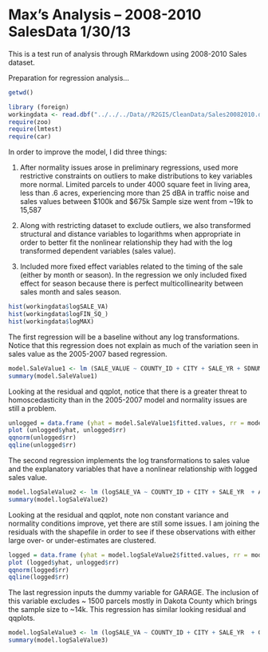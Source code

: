 Max's Analysis -- 2008-2010 SalesData 1/30/13
========================================================

This is a test run of analysis through RMarkdown using 2008-2010 Sales dataset.

Preparation for regression analysis...
```r
getwd()

library (foreign)
workingdata <- read.dbf("../../../Data//R2GIS/CleanData/Sales20082010.dbf")
require(zoo)
require(lmtest)
require(car)

```

In order to improve the model, I did three things:

(1) After normality issues arose in preliminary regressions, used more restrictive constraints on outliers to make distributions to key variables more normal.
Limited parcels to under 4000 square feet in living area, less than .6 acres, experiencing more than 25 dBA in traffic noise and sales values between $100k and $675k
Sample size went from ~19k to 15,587

(2) Along with restricting dataset to exclude outliers, we also transformed structural and distance variables to logarithms when appropriate in order to better fit the nonlinear relationship they had with the log transformed dependent variables (sales value).

(3) Included more fixed effect variables related to the timing of the sale (either by month or season). In the regression we only included fixed effect for season because there is perfect multicollinearity between sales month and sales season.

```r
hist(workingdata$logSALE_VA)
hist(workingdata$logFIN_SQ_)
hist(workingdata$logMAX)
```

The first regression will be a baseline without any log transformations. Notice that this regression does not explain as much of the variation seen in sales value as the 2005-2007 based regression.


```r
model.SaleValue1 <- lm (SALE_VALUE ~ COUNTY_ID + CITY + SALE_YR + SDNUM + ACRES_POLY + HOMESTEAD + FIN_SQ_FT + YEAR_BUILT + MAX + PARK_dist + LAKE_dist + MCA3 + MCA5 + SHOP_dist + CBD_dist +SALE_SEASO, data=workingdata)
summary(model.SaleValue1)
```

Looking at the residual and qqplot, notice that there is a greater threat to homoscedasticity than in the 2005-2007 model and normality issues are still a problem.

```r
unlogged = data.frame (yhat = model.SaleValue1$fitted.values, rr = model.SaleValue1$residuals)
plot (unlogged$yhat, unlogged$rr)
qqnorm(unlogged$rr)
qqline(unlogged$rr)
```

The second regression implements the log transformations to sales value and the explanatory variables that have a nonlinear relationship with logged sales value.

```r
model.logSaleValue2 <- lm (logSALE_VA ~ COUNTY_ID + CITY + SALE_YR  + ACRES_POLY + ACRES2 + HOMESTEAD + logFIN_SQ_ + YEAR_BUILT + logMAX + logPARK  + MCA3 + logSHOP + logCBD +SALE_SEASO, data=workingdata)
summary(model.logSaleValue2)
```

Looking at the residual and qqplot, note non constant variance and normality conditions improve, yet there are still some issues. I am joining the residuals with the shapefile in order to see if these observations with either large over- or under-estimates are clustered.

```r
logged = data.frame (yhat = model.logSaleValue2$fitted.values, rr = model.logSaleValue2$residuals)
plot (logged$yhat, unlogged$rr)
qqnorm(logged$rr)
qqline(logged$rr)
```

The last regression inputs the dummy variable for GARAGE. The inclusion of this variable excludes ~ 1500 parcels mostly in Dakota County which brings the sample size to ~14k. This regression has similar looking residual and qqplots.

```r
model.logSaleValue3 <- lm (logSALE_VA ~ COUNTY_ID + CITY + SALE_YR  + GARAGE + ACRES_POLY + ACRES2 + HOMESTEAD + logFIN_SQ_ + YEAR_BUILT + logMAX + logPARK  + MCA3 + logSHOP + logCBD +SALE_SEASO, data=workingdata)
summary(model.logSaleValue3)
```


